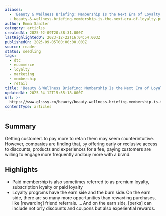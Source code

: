 ```yaml
---
aliases:
  - 'Beauty & Wellness Briefing: Membership Is the Next Era of Loyalty Programs'
  - beauty-&-wellness-briefing-membership-is-the-next-era-of-loyalty-programs
author: Emma Sandler
category: articles
createdAt: 2025-02-09T20:38:31.000Z
lastHighlightedOn: 2023-12-22T16:04:54.003Z
publishedOn: 2023-09-05T00:00:00.000Z
source: reader
status: seedling
tags:
  - dtc
  - ecommerce
  - loyalty
  - marketing
  - membership
  - retail
title: 'Beauty & Wellness Briefing: Membership Is the Next Era of Loyalty Programs'
updatedAt: 2025-04-12T15:55:18.000Z
url: >-
  https://www.glossy.co/beauty/beauty-wellness-briefing-membership-is-the-next-era-of-loyalty-programs/
contentType: articles
---
```

## Summary

Getting customers to pay more to retain them may seem counterintuitive. However, companies are finding that, by offering early or exclusive access to discounts, products and experiences for a fee, paying customers are willing to engage more frequently and buy more with a brand.

## Highlights

- Paid membership is also sometimes referred to as premium loyalty, subscription loyalty or paid loyalty.
- Loyalty programs have the earn side and the burn side. On the earn side, there are so many more opportunities than rewarding purchases, like [rewarding] friend referrals. … And on the earn side, [perks] can include not only discounts and coupons but also experiential rewards.
